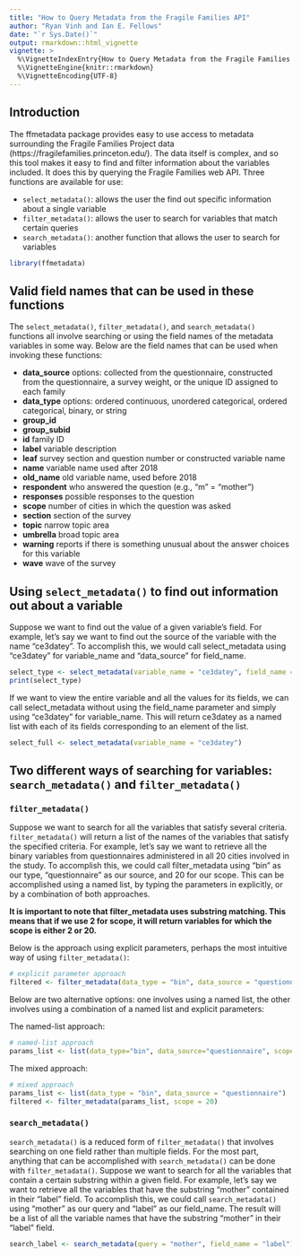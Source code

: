 ```yaml
---
title: "How to Query Metadata from the Fragile Families API"
author: "Ryan Vinh and Ian E. Fellows"
date: "`r Sys.Date()`"
output: rmarkdown::html_vignette
vignette: >
  %\VignetteIndexEntry{How to Query Metadata from the Fragile Families API}
  %\VignetteEngine{knitr::rmarkdown}
  %\VignetteEncoding{UTF-8}
---
```



## Introduction

The ffmetadata package provides easy to use access to metadata surrounding the Fragile Families Project data (https://fragilefamilies.princeton.edu/). The data itself is complex, and so this tool makes it easy to find and filter information about the variables included. It does this by querying the Fragile Families web API. Three functions are available for use:

* `select_metadata()`: allows the user the find out specific information about a single variable
* `filter_metadata()`: allows the user to search for variables that match certain queries
* `search_metadata()`: another function that allows the user to search for variables

```r
library(ffmetadata)
```

## Valid field names that can be used in these functions

The `select_metadata()`, `filter_metadata()`, and `search_metadata()` functions all involve searching or using the field names of the metadata variables in some way. Below are the field names that can be used when invoking these functions:
  
* **data_source** options: collected from the questionnaire, constructed from the questionnaire, a survey weight, or the unique ID assigned to each family
* **data_type** options: ordered continuous, unordered categorical, ordered categorical, binary, or string
* **group_id**
* **group_subid**
* **id** family ID
* **label** variable description
* **leaf** survey section and question number or constructed variable name
* **name** variable name used after 2018
* **old_name** old variable name, used before 2018
* **respondent** who answered the question (e.g., "m" = "mother")
* **responses** possible responses to the question
* **scope** number of cities in which the question was asked
* **section** section of the survey
* **topic** narrow topic area
* **umbrella** broad topic area 
* **warning** reports if there is something unusual about the answer choices for this variable
* **wave** wave of the survey 

## Using `select_metadata()` to find out information out about a variable

Suppose we want to find out the value of a given variable's field.  For example, let's say we want to find out the source of the variable with the name "ce3datey". To accomplish this, we would call select_metadata using "ce3datey" for variable_name and "data_source" for field_name.

```r
select_type <- select_metadata(variable_name = "ce3datey", field_name = "data_source")
print(select_type)
```

If we want to view the entire variable and all the values for its fields, we can call select_metadata without using the field_name parameter and simply using "ce3datey" for variable_name. This will return ce3datey as a named list with each of its fields corresponding to an element of the list.

```r
select_full <- select_metadata(variable_name = "ce3datey")
```

## Two different ways of searching for variables: `search_metadata()` and `filter_metadata()`

### `filter_metadata()`

Suppose we want to search for all the variables that satisfy several criteria. `filter_metadata()` will return a list of the names of the variables that satisfy the specified criteria. For example, let's say we want to retrieve all the binary variables from questionnaires administered in all 20 cities involved in the study.  To accomplish this, we could call filter_metadata using "bin" as our type, "questionnaire" as our source, and 20 for our scope. This can be accomplished using a named list, by typing the parameters in explicitly, or by a combination of both approaches.

**It is important to note that filter_metadata uses substring matching. This means that if we use 2 for scope, it will return variables for which the scope is either 2 or 20.**

Below is the approach using explicit parameters, perhaps the most intuitive way of using `filter_metadata()`:
```r
# explicit parameter approach
filtered <- filter_metadata(data_type = "bin", data_source = "questionnaire", scope = 20)
```

Below are two alternative options: one involves using a named list, the other involves using a combination of a named list and explicit parameters:

The named-list approach:
```r
# named-list approach
params_list <- list(data_type="bin", data_source="questionnaire", scope=20)
```

The mixed approach:
```r
# mixed approach
params_list <- list(data_type = "bin", data_source = "questionnaire")
filtered <- filter_metadata(params_list, scope = 20)
```

### `search_metadata()`

`search_metadata()` is a reduced form of `filter_metadata()` that involves searching on one field rather than multiple fields. For the most part, anything that can be accomplished with `search_metadata()` can be done with `filter_metadata()`. Suppose we want to search for all the variables that contain a certain substring within a given field.  For example, let's say we want to retrieve all the variables that have the substring "mother" contained in their "label" field.  To accomplish this, we could call `search_metadata()` using "mother" as our query and "label" as our field_name.  The result will be a list of all the variable names that have the substring "mother" in their "label" field.

```r
search_label <- search_metadata(query = "mother", field_name = "label")
```


